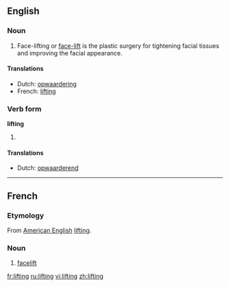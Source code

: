 {{wikipedia}}
==English==

===Noun===
{{en-noun}}

# Face-lifting or [[face-lift]] is the plastic surgery for tightening facial tissues and improving the facial appearance.

====Translations====
*Dutch: [[opwaardering]] {{f}}
*French: [[#French|lifting]] {{m}}

===Verb form===
'''lifting'''

# {{present participle of|lift}}

====Translations====
*Dutch: [[opwaarderend]]

----

==French==

===Etymology===
From [[:w:American English|American English]] [[#Noun|lifting]].

===Noun===
{{fr-noun|m}}

# [[facelift]]

[[fr:lifting]]
[[ru:lifting]]
[[vi:lifting]]
[[zh:lifting]]